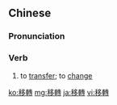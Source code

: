 {{also|移转}}
==Chinese==
{{zh-forms|s=移转}}

===Pronunciation===
{{zh-pron
|m=yízhuǎn
|h=pfs=yì-chón
|cat=v
}}

===Verb===
{{zh-verb}}

# to [[transfer]]; to [[change]]

[[ko:移轉]]
[[mg:移轉]]
[[ja:移轉]]
[[vi:移轉]]